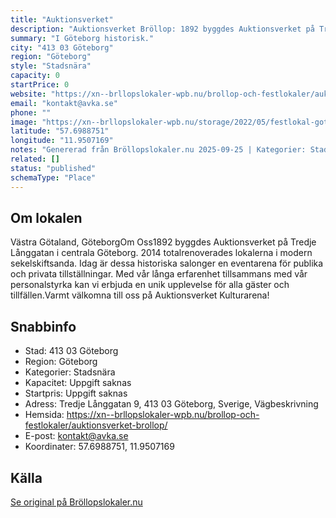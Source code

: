 ```yaml
---
title: "Auktionsverket"
description: "Auktionsverket Bröllop: 1892 byggdes Auktionsverket på Tredje Långgatan i centrala Göteborg. 2014 totalrenoverades lokalerna i modern sekelskiftsanda."
summary: "I Göteborg historisk."
city: "413 03 Göteborg"
region: "Göteborg"
style: "Stadsnära"
capacity: 0
startPrice: 0
website: "https://xn--brllopslokaler-wpb.nu/brollop-och-festlokaler/auktionsverket-brollop/"
email: "kontakt@avka.se"
phone: ""
image: "https://xn--brllopslokaler-wpb.nu/storage/2022/05/festlokal-goteborgbrollop-goteborg-auktionsverket.webp"
latitude: "57.6988751"
longitude: "11.9507169"
notes: "Genererad från Bröllopslokaler.nu 2025-09-25 | Kategorier: Stadsnära"
related: []
status: "published"
schemaType: "Place"
---
```


## Om lokalen

Västra Götaland, GöteborgOm Oss1892 byggdes Auktionsverket på Tredje Långgatan i centrala Göteborg. 2014 totalrenoverades lokalerna i modern sekelskiftsanda. Idag är dessa historiska salonger en eventarena för publika och privata tillställningar. Med vår långa erfarenhet tillsammans med vår personalstyrka kan vi erbjuda en unik upplevelse för alla gäster och tillfällen.Varmt välkomna till oss på Auktionsverket Kulturarena!

## Snabbinfo

- Stad: 413 03 Göteborg
- Region: Göteborg
- Kategorier: Stadsnära
- Kapacitet: Uppgift saknas
- Startpris: Uppgift saknas
- Adress: Tredje Långgatan 9, 413 03 Göteborg, Sverige, Vägbeskrivning
- Hemsida: https://xn--brllopslokaler-wpb.nu/brollop-och-festlokaler/auktionsverket-brollop/
- E-post: kontakt@avka.se
- Koordinater: 57.6988751, 11.9507169

## Källa

[Se original på Bröllopslokaler.nu](https://xn--brllopslokaler-wpb.nu/brollop-och-festlokaler/auktionsverket-brollop/)
